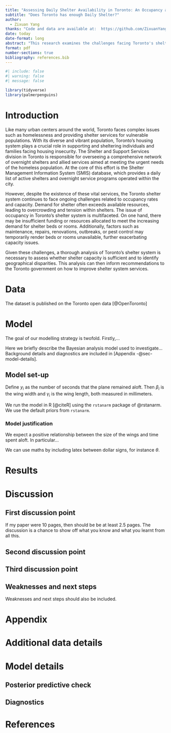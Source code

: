```yaml
---
title: "Assessing Daily Shelter Availability in Toronto: An Occupancy and Capacity Analysis"
subtitle: "Does Toronto has enough Daily Shelter?"
author: 
  - Zixuan Yang
thanks: "Code and data are available at:  https://github.com/ZixuanYangFrank/Shelter.git"
date: today
date-format: long
abstract: "This research examines the challenges facing Toronto's shelter system in meeting the needs of its homeless population. Despite efforts to provide support, issues of overcrowding and capacity constraints persist, exacerbated by factors such as insufficient funding and temporary bed closures. Through an analysis of occupancy rates and capacity utilization, this study aims to identify areas of improvement and inform policy recommendations for enhancing shelter services in Toronto."
format: pdf
number-sections: true
bibliography: references.bib
---
```


```r
#| include: false
#| warning: false
#| message: false

library(tidyverse)
library(palmerpenguins)
```


# Introduction

Like many urban centers around the world, Toronto faces complex issues such as homelessness and providing shelter services for vulnerable populations. With its diverse and vibrant population, Toronto's housing system plays a crucial role in supporting and sheltering individuals and families facing housing insecurity. The Shelter and Support Services division in Toronto is responsible for overseeing a comprehensive network of overnight shelters and allied services aimed at meeting the urgent needs of the homeless population. At the core of this effort is the Shelter Management Information System (SMIS) database, which provides a daily list of active shelters and overnight service programs operated within the city.

However, despite the existence of these vital services, the Toronto shelter system continues to face ongoing challenges related to occupancy rates and capacity. Demand for shelter often exceeds available resources, leading to overcrowding and tension within shelters. The issue of occupancy in Toronto's shelter system is multifaceted. On one hand, there may be insufficient funding or resources allocated to meet the increasing demand for shelter beds or rooms. Additionally, factors such as maintenance, repairs, renovations, outbreaks, or pest control may temporarily render beds or rooms unavailable, further exacerbating capacity issues.

Given these challenges, a thorough analysis of Toronto's shelter system is necessary to assess whether shelter capacity is sufficient and to identify geographical disparities. This analysis can then inform recommendations to the Toronto government on how to improve shelter system services.



# Data {#sec-data}

The dataset is published on the Toronto open data [@OpenToronto]



# Model

The goal of our modelling strategy is twofold. Firstly,...

Here we briefly describe the Bayesian analysis model used to investigate... Background details and diagnostics are included in [Appendix -@sec-model-details].

## Model set-up

Define $y_i$ as the number of seconds that the plane remained aloft. Then $\beta_i$ is the wing width and $\gamma_i$ is the wing length, both measured in millimeters.  

\begin{align} 
y_i|\mu_i, \sigma &\sim \mbox{Normal}(\mu_i, \sigma) \\
\mu_i &= \alpha + \beta_i + \gamma_i\\
\alpha &\sim \mbox{Normal}(0, 2.5) \\
\beta &\sim \mbox{Normal}(0, 2.5) \\
\gamma &\sim \mbox{Normal}(0, 2.5) \\
\sigma &\sim \mbox{Exponential}(1)
\end{align}

We run the model in R [@citeR] using the `rstanarm` package of @rstanarm. We use the default priors from `rstanarm`.


### Model justification

We expect a positive relationship between the size of the wings and time spent aloft. In particular...

We can use maths by including latex between dollar signs, for instance $\theta$.


# Results



# Discussion

## First discussion point {#sec-first-point}

If my paper were 10 pages, then should be be at least 2.5 pages. The discussion is a chance to show off what you know and what you learnt from all this. 

## Second discussion point

## Third discussion point

## Weaknesses and next steps

Weaknesses and next steps should also be included.

\newpage

\appendix

# Appendix {-}


# Additional data details

# Model details {#sec-model-details}

## Posterior predictive check


## Diagnostics

\newpage


# References



